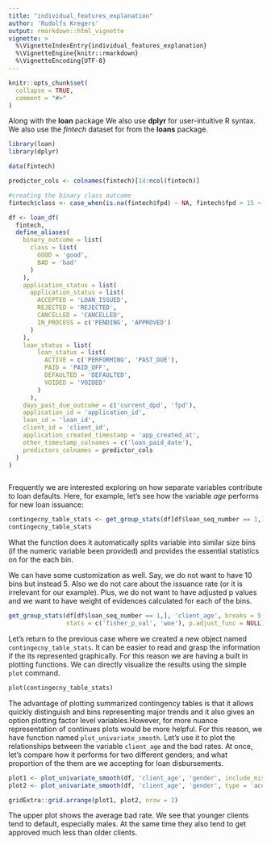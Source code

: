 ```yaml
---
title: "individual_features_explanation"
author: 'Rudolfs Kregers'
output: rmarkdown::html_vignette
vignette: >
  %\VignetteIndexEntry{individual_features_explanation}
  %\VignetteEngine{knitr::rmarkdown}
  %\VignetteEncoding{UTF-8}
---
```


```r
knitr::opts_chunk$set(
  collapse = TRUE,
  comment = "#>"
)
```

Along with the **loan** package We also use **dplyr** for user-intuitive R syntax.
We also use the *fintech* dataset for from the **loans** package. 

```r
library(loan)
library(dplyr)

data(fintech)

predictor_cols <- colnames(fintech)[14:ncol(fintech)]

#creating the binary class outcome
fintech$class <- case_when(is.na(fintech$fpd) ~ NA, fintech$fpd > 15 ~ 'bad', TRUE ~ 'good')

df <- loan_df(
  fintech,
  define_aliases(
    binary_outcome = list(
      class = list(
        GOOD = 'good',
        BAD = 'bad'
      )
    ),
    application_status = list(
      application_status = list(
        ACCEPTED = 'LOAN_ISSUED',
        REJECTED = 'REJECTED',
        CANCELLED = 'CANCELLED',
        IN_PROCESS = c('PENDING', 'APPROVED')
      )
    ),
    loan_status = list(
        loan_status = list(
          ACTIVE = c('PERFORMING', 'PAST_DUE'),
          PAID = 'PAID_OFF',
          DEFAULTED = 'DEFAULTED',
          VOIDED = 'VOIDED'
        )
      ),
    days_past_due_outcome = c('current_dpd', 'fpd'),
    application_id = 'application_id',
    loan_id = 'loan_id',
    client_id = 'client_id',
    application_created_timestamp = 'app_created_at',
    other_timestamp_colnames = c('loan_paid_date'),
    predictors_colnames = predictor_cols
  )
)

```



``` r

```


Frequently we are interested exploring on how separate variables contribute to loan defaults. Here, for example, let's see how the variable *age* performs for new loan issuance:

```r
contingecny_table_stats <- get_group_stats(df[df$loan_seq_number == 1,], 'client_age')
contingecny_table_stats
```

What the function does it automatically splits variable into similar size bins (if the numeric variable been provided) and provides the essential statistics on for the each bin.

We can have some customization as well. Say, we do not want to have 10 bins but instead 5. Also we do not care about the issuance rate (or it is irrelevant for our example). Plus, we do not want to have adjusted p values and we want to have weight of evidences calculated for each of the bins.

``` r
get_group_stats(df[df$loan_seq_number == 1,], 'client_age', breaks = 5, table_cols_shown = c('outcomes'),
                stats = c('fisher_p_val', 'woe'), p.adjust_func = NULL)
```

Let's return to the previous case where we created a new object named `contingecny_table_stats`. It can be easier to read and grasp the information if the its represented graphically. For this reason we are having a built in plotting functions. We can directly visualize the results using the simple `plot` command.

``` r
plot(contingecny_table_stats)
```

The advantage of plotting summarized contingency tables is that it allows quickly distinguish and bins representing major trends and it also gives an option plotting factor level variables.However, for more nuance representation of continues plots would be more helpful. For this reason, we have function named `plot_univariate_smooth`. Let's use it to plot the relationships between the variable `client_age` and the bad rates. At once, let's compare how it performs for two different genders; and what proportion of the them are we accepting for loan disbursements.

``` r

plot1 <- plot_univariate_smooth(df, 'client_age', 'gender', include_missing = TRUE, add_histogram = TRUE)
plot2 <- plot_univariate_smooth(df, 'client_age', 'gender', type = 'acceptance_rate')

gridExtra::grid.arrange(plot1, plot2, nrow = 2)

```

The upper plot shows the average bad rate. We see that younger clients tend to default, especially males. At the same time they also tend to get approved much less than older clients. 